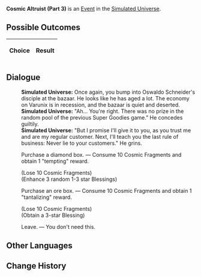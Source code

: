 {{Simulated Universe Event Infobox
|title        = Cosmic Altruist (Part 3)
|image        = Random Event Profiteer.png
|type         =
|appearsIn    = [[Simulated Universe]]
|appearsIn2   = [[Simulated Universe: Swarm Disaster]]
|appearsIn3   = 
|requirements =
|prev         = {{tx}}
|next         = {{tx}}
|indexRewards =
|characters   =
}}
'''Cosmic Altruist (Part 3)''' is an [[Simulated Universe/Events|Event]] in the [[Simulated Universe]].

==Possible Outcomes==
{| class="article-table"
!Choice
!Result

|}

<!--
==Gameplay Notes==

-->
==Dialogue==
{{Dialogue Start}}
:'''Simulated Universe:''' Once again, you bump into Oswaldo Schneider's disciple at the bazaar. He looks like he has aged a lot. The economy on Varunix is in recession, and the bazaar is quiet and deserted.
:'''Simulated Universe:''' "Ah... You're right. There was no prize in the random pool of the previous Super Goodies game." He concedes guiltily.
:'''Simulated Universe:''' "But I promise I'll give it to you, as you trust me and are my regular customer. Next, I'll teach you the last rule of business: Never lie to your customers." He grins.
:{{DIcon|Star}} Purchase a diamond box. &mdash; Consume 10 Cosmic Fragments and obtain 1 "tempting" reward.
:;(Lose 10 Cosmic Fragments)
:;(Enhance 3 random 1-3 star Blessings)
:{{DIcon|Star}} Purchase an ore box. &mdash; Consume 10 Cosmic Fragments and obtain 1 "tantalizing" reward.
:;(Lose 10 Cosmic Fragments)
:;(Obtain a 3-star Blessing)
:{{DIcon|Star}} Leave. &mdash; You don't need this.
{{Dialogue End}}

==Other Languages==
{{Other Languages
|zhs   = 银河好人（其三）
|zht   = 銀河好人（其三）
|ja    = 銀河のお人好し（その3）
|ko    = 은하 호인 (3)
|es    = Altruismo galáctico (III)
|fr    = Altruiste intergalactique (partie 3)
|ru    = Галактический торговец III
|th    = คนดีแห่งกาแล็กซี (3)
|vi    = Người Tốt Ngân Hà 3
|de    = Galaktischer Altruist (Teil 3)
|id    = Orang Baik di Galaksi (3)
|pt    = Altruísta Cósmico (Parte 3)
}}

==Change History==
{{Change History|1.0}}
